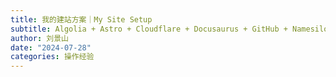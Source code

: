 ```yaml
---
title: 我的建站方案｜My Site Setup
subtitle: Algolia + Astro + Cloudflare + Docusaurus + GitHub + Namesilo + Quarto
author: 刘景山
date: "2024-07-28"
categories: 操作经验
---
```


